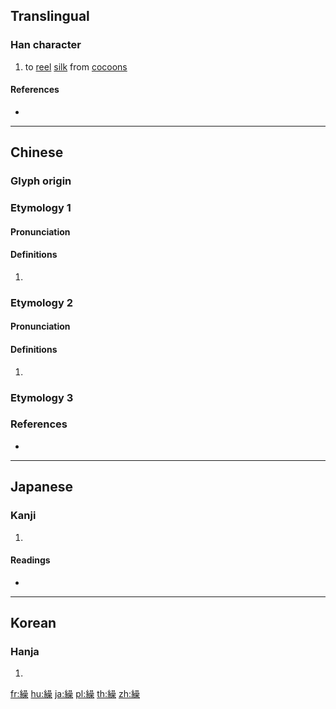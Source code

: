 {{character info/new}}
{{also|缲}}
==Translingual==

===Han character===
{{Han char|rn=120|rad=糸|as=13|sn=19|four=26994|canj=VFRRD|ids=⿰糹喿}}

# to [[reel]] [[silk]] from [[cocoon]]s

====References====
* {{Han ref|kx=0940.210|dkj=27953|dj=1380.070|hdz=53459.020|uh=7E70|ud=32368|bh=F2B2|bd=62130}}

----

==Chinese==

===Glyph origin===
{{Han etym}}

===Etymology 1===
{{zh-forms|s=缲}}

====Pronunciation====
{{zh-pron
|m=qiāo
|c=ciu1
|mc=y
|oc=y
|cat=
}}
{{attention|zh|distribute mc/oc}}

====Definitions====
{{zh-hanzi}}

# {{rfdef|zh}}

===Etymology 2===
{{zh-forms|s=缲}}

====Pronunciation====
{{zh-pron
|m=zǎo
|c=zou2
|mc=
|oc=
|cat=
}}

====Definitions====
{{zh-hanzi}}

# {{rfdef|zh}}

===Etymology 3===
{{zh-see|繅|v}}

===References===
* {{R:yue:Hanzi}}

----

==Japanese==

===Kanji===
{{ja-kanji|grade=c|rs=糸13}}

# {{defn|lang=ja|sort=糸13}}

====Readings====
* {{ja-readings|on=[[そう]] (sō)|kun=[[くる]] (kuru)|nanori=}}

----

==Korean==

===Hanja===
{{ko-hanja|hangeul=조|eumhun=|rv=jo|mr=cho|y=co}}

# {{defn|lang=ko|sort=糸13}}

[[fr:繰]]
[[hu:繰]]
[[ja:繰]]
[[pl:繰]]
[[th:繰]]
[[zh:繰]]